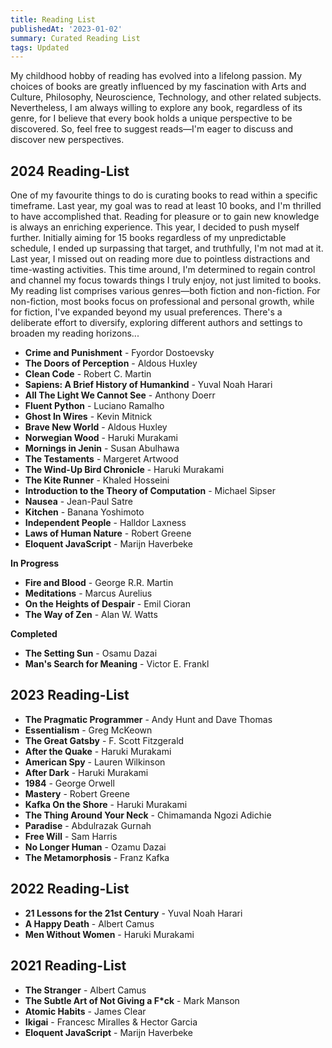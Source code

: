 ```yaml
---
title: Reading List
publishedAt: '2023-01-02'
summary: Curated Reading List
tags: Updated
---
```


My childhood hobby of reading has evolved into a lifelong passion. My choices of books are greatly influenced by my fascination with Arts and Culture, Philosophy, Neuroscience, Technology, and other related subjects. Nevertheless, I am always willing to explore any book, regardless of its genre, for I believe that every book holds a unique perspective to be discovered. So, feel free to suggest reads—I'm eager to discuss and discover new perspectives.

## 2024 Reading-List

One of my favourite things to do is curating books to read within a specific timeframe. Last year, my goal was to read at least 10 books, and I'm thrilled to have accomplished that. Reading for pleasure or to gain new knowledge is always an enriching experience. This year, I decided to push myself further. Initially aiming for 15 books regardless of my unpredictable schedule, I ended up surpassing that target, and truthfully, I'm not mad at it. Last year, I missed out on reading more due to pointless distractions and time-wasting activities. This time around, I'm determined to regain control and channel my focus towards things I truly enjoy, not just limited to books. My reading list comprises various genres—both fiction and non-fiction. For non-fiction, most books focus on professional and personal growth, while for fiction, I've expanded beyond my usual preferences. There's a deliberate effort to diversify, exploring different authors and settings to broaden my reading horizons...

- **Crime and Punishment** - Fyordor Dostoevsky
- **The Doors of Perception** - Aldous Huxley 
- **Clean Code** - Robert C. Martin 
- **Sapiens: A Brief History of Humankind** - Yuval Noah Harari 
- **All The Light We Cannot See** - Anthony Doerr
- **Fluent Python** - Luciano Ramalho 
- **Ghost In Wires** - Kevin Mitnick 
- **Brave New World** - Aldous Huxley
- **Norwegian Wood** - Haruki Murakami 
- **Mornings in Jenin** - Susan Abulhawa
- **The Testaments** - Margeret Artwood 
- **The Wind-Up Bird Chronicle** - Haruki Murakami 
- **The Kite Runner** - Khaled Hosseini
- **Introduction to the Theory of Computation** - Michael Sipser 
- **Nausea** - Jean-Paul Satre
- **Kitchen** - Banana Yoshimoto 
- **Independent People** - Halldor Laxness 
- **Laws of Human Nature** - Robert Greene
- **Eloquent JavaScript** - Marijn Haverbeke


**In Progress**
- **Fire and Blood** - George R.R. Martin
- **Meditations** - Marcus Aurelius 
- **On the Heights of Despair** - Emil Cioran 
- **The Way of Zen** - Alan W. Watts

**Completed**
- **The Setting Sun** - Osamu Dazai
- **Man's Search for Meaning** - Victor E. Frankl 


## 2023 Reading-List

- **The Pragmatic Programmer** - Andy Hunt and Dave Thomas
- **Essentialism** - Greg McKeown
- **The Great Gatsby** - F. Scott Fitzgerald
- **After the Quake** - Haruki Murakami
- **American Spy** - Lauren Wilkinson
- **After Dark** - Haruki Murakami
- **1984** - George Orwell
- **Mastery** - Robert Greene
- **Kafka On the Shore** - Haruki Murakami
- **The Thing Around Your Neck** - Chimamanda Ngozi Adichie
- **Paradise** - Abdulrazak Gurnah
- **Free Will** - Sam Harris
- **No Longer Human** - Ozamu Dazai
- **The Metamorphosis** - Franz Kafka


## 2022 Reading-List

- **21 Lessons for the 21st Century** - Yuval Noah Harari
- **A Happy Death** - Albert Camus
- **Men Without Women** - Haruki Murakami


## 2021 Reading-List

- **The Stranger** - Albert Camus
- **The Subtle Art of Not Giving a F*ck** - Mark Manson
- **Atomic Habits** - James Clear
- **Ikigai** - Francesc Miralles & Hector Garcia
- **Eloquent JavaScript** - Marijn Haverbeke
